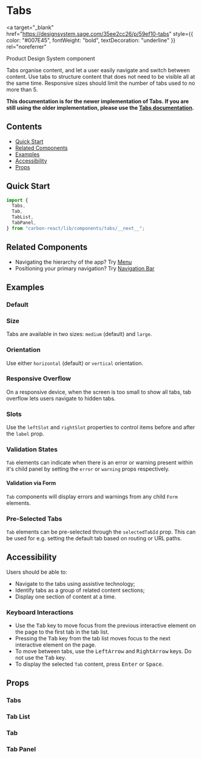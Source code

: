 

<Meta of={TabsStories} />

# Tabs

<a
  target="_blank"
  href="https://designsystem.sage.com/35ee2cc26/p/59ef10-tabs"
  style={{ color: "#007E45", fontWeight: "bold", textDecoration: "underline" }}
  rel="noreferrer"
>
  Product Design System component
</a>

Tabs organise content, and let a user easily navigate and switch between content. Use tabs to structure content that does not need to be visible all at the same time. Responsive
sizes should limit the number of tabs used to no more than 5.

**This documentation is for the newer implementation of Tabs. If you are still using the older implementation, please use the <a href="../?path=/docs/deprecated-tabs--docs">Tabs documentation</a>.**

## Contents

- [Quick Start](#quick-start)
- [Related Components](#related-components)
- [Examples](#examples)
- [Accessibility](#accessibility)
- [Props](#props)

## Quick Start

```javascript
import {
  Tabs,
  Tab,
  TabList,
  TabPanel,
} from "carbon-react/lib/components/tabs/__next__";
```

## Related Components

- Navigating the hierarchy of the app? Try [Menu](../?path=/docs/menu--docs)
- Positioning your primary navigation? Try [Navigation Bar](../?path=/docs/navigation-bar--docs)

## Examples

### Default

<Canvas of={TabsStories.DefaultStory} name="default" />

### Size

Tabs are available in two sizes: `medium` (default) and `large`.

<Canvas of={TabsStories.LargeSize} name="large-size" />

### Orientation

Use either `horizontal` (default) or `vertical` orientation.

<Canvas of={TabsStories.VerticalOrientation} name="vertical-orientation" />

### Responsive Overflow

On a responsive device, when the screen is too small to show all tabs, tab overflow lets users navigate to hidden tabs.

<Canvas of={TabsStories.TabOverflow} name="tab-overflow" />

### Slots

Use the `leftSlot` and `rightSlot` properties to control items before and after the `label` prop.

<Canvas of={TabsStories.TitleSlots} name="title-slots" />

### Validation States

`Tab` elements can indicate when there is an error or warning present within it's child panel by setting the `error` or `warning` props respectively.

<Canvas of={TabsStories.WithErrorAndWarning} name="validation-states" />

#### Validation via Form

`Tab` components will display errors and warnings from any child `Form` elements.

<Canvas
  of={TabsStories.WithErrorAndWarningInForm}
  name="validation-states-form"
/>

### Pre-Selected Tabs

`Tab` elements can be pre-selected through the `selectedTabId` prop. This can be used for e.g. setting the default tab based on routing or URL paths.

<Canvas of={TabsStories.PreSelectedTab} name="pre-selected-tab" />

## Accessibility

Users should be able to:

- Navigate to the tabs using assistive technology;
- Identify tabs as a group of related content sections;
- Display one section of content at a time.

### Keyboard Interactions

- Use the <kbd>Tab</kbd> key to move focus from the previous interactive element on the page to the first tab in the tab list.
- Pressing the <kbd>Tab</kbd> key from the tab list moves focus to the next interactive element on the page.
- To move between tabs, use the <kbd>LeftArrow</kbd> and <kbd>RightArrow</kbd> keys. Do not use the <kbd>Tab</kbd> key.
- To display the selected `Tab` content, press <kbd>Enter</kbd> or <kbd>Space</kbd>.

## Props

### Tabs

<ArgTypes of={TabsStories} />

### Tab List

<ArgTypes of={TabListStories} />

### Tab

<ArgTypes of={TabStories} />

### Tab Panel

<ArgTypes of={TabPanelStories} />
